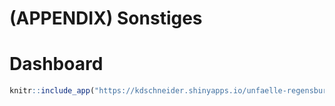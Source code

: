 # (APPENDIX) Sonstiges {-}
# Dashboard {#dashboard}

```r
knitr::include_app("https://kdschneider.shinyapps.io/unfaelle-regensburg/")
```

